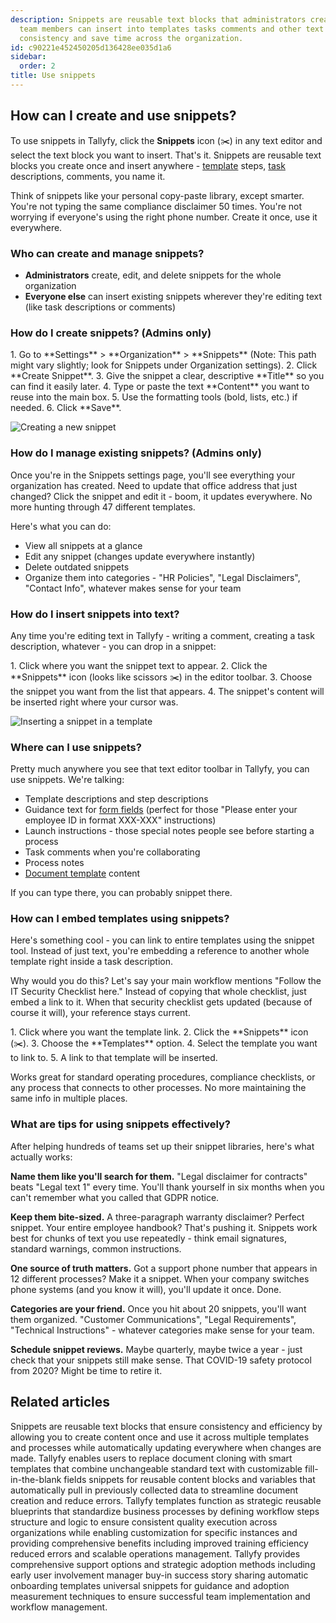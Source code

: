 ```yaml
---
description: Snippets are reusable text blocks that administrators create once and
  team members can insert into templates tasks comments and other text areas to maintain
  consistency and save time across the organization.
id: c90221e452450205d136428ee035d1a6
sidebar:
  order: 2
title: Use snippets
---
```



## How can I create and use snippets?

To use snippets in Tallyfy, click the **Snippets** icon (✂️) in any text editor and select the text block you want to insert. That's it. Snippets are reusable text blocks you create once and insert anywhere - [template](/products/pro/documenting/templates/) steps, [task](/products/pro/tracking-and-tasks/tasks/) descriptions, comments, you name it.

Think of snippets like your personal copy-paste library, except smarter. You're not typing the same compliance disclaimer 50 times. You're not worrying if everyone's using the right phone number. Create it once, use it everywhere.

### Who can create and manage snippets?
- **Administrators** create, edit, and delete snippets for the whole organization
- **Everyone else** can insert existing snippets wherever they're editing text (like task descriptions or comments)

### How do I create snippets? (Admins only)

<Steps>
1. Go to **Settings** > **Organization** > **Snippets** (Note: This path might vary slightly; look for Snippets under Organization settings).
2. Click **Create Snippet**.
3. Give the snippet a clear, descriptive **Title** so you can find it easily later.
4. Type or paste the text **Content** you want to reuse into the main box.
5. Use the formatting tools (bold, lists, etc.) if needed.
6. Click **Save**.
</Steps>

![Creating a new snippet](https://screenshots.tallyfy.com/tallyfy%2Fpro%2Fdesktop-light-create-snippet1701483433378.png)

### How do I manage existing snippets? (Admins only)

Once you're in the Snippets settings page, you'll see everything your organization has created. Need to update that office address that just changed? Click the snippet and edit it - boom, it updates everywhere. No more hunting through 47 different templates.

Here's what you can do:
- View all snippets at a glance
- Edit any snippet (changes update everywhere instantly)
- Delete outdated snippets
- Organize them into categories - "HR Policies", "Legal Disclaimers", "Contact Info", whatever makes sense for your team

### How do I insert snippets into text?

Any time you're editing text in Tallyfy - writing a comment, creating a task description, whatever - you can drop in a snippet:

<Steps>
1. Click where you want the snippet text to appear.
2. Click the **Snippets** icon (looks like scissors ✂️) in the editor toolbar.
3. Choose the snippet you want from the list that appears.
4. The snippet's content will be inserted right where your cursor was.
</Steps>

![Inserting a snippet in a template](https://screenshots.tallyfy.com/tallyfy%2Fpro%2Fdesktop-light-insert-snippet-in-template-example.png)

### Where can I use snippets?

Pretty much anywhere you see that text editor toolbar in Tallyfy, you can use snippets. We're talking:

- Template descriptions and step descriptions
- Guidance text for [form fields](/products/pro/tracking-and-tasks/tasks/what-are-form-fields-in-tallyfy/) (perfect for those "Please enter your employee ID in format XXX-XXX" instructions)
- Launch instructions - those special notes people see before starting a process
- Task comments when you're collaborating
- Process notes
- [Document template](/products/pro/documenting/documents/) content

If you can type there, you can probably snippet there.

### How can I embed templates using snippets?

Here's something cool - you can link to entire templates using the snippet tool. Instead of just text, you're embedding a reference to another whole template right inside a task description. 

Why would you do this? Let's say your main workflow mentions "Follow the IT Security Checklist here." Instead of copying that whole checklist, just embed a link to it. When that security checklist gets updated (because of course it will), your reference stays current.

<Steps>
1. Click where you want the template link.
2. Click the **Snippets** icon (✂️).
3. Choose the **Templates** option.
4. Select the template you want to link to.
5. A link to that template will be inserted.
</Steps>

Works great for standard operating procedures, compliance checklists, or any process that connects to other processes. No more maintaining the same info in multiple places.

### What are tips for using snippets effectively?

After helping hundreds of teams set up their snippet libraries, here's what actually works:

**Name them like you'll search for them.** "Legal disclaimer for contracts" beats "Legal text 1" every time. You'll thank yourself in six months when you can't remember what you called that GDPR notice.

**Keep them bite-sized.** A three-paragraph warranty disclaimer? Perfect snippet. Your entire employee handbook? That's pushing it. Snippets work best for chunks of text you use repeatedly - think email signatures, standard warnings, common instructions.

**One source of truth matters.** Got a support phone number that appears in 12 different processes? Make it a snippet. When your company switches phone systems (and you know it will), you'll update it once. Done.

**Categories are your friend.** Once you hit about 20 snippets, you'll want them organized. "Customer Communications", "Legal Requirements", "Technical Instructions" - whatever categories make sense for your team.

**Schedule snippet reviews.** Maybe quarterly, maybe twice a year - just check that your snippets still make sense. That COVID-19 safety protocol from 2020? Might be time to retire it.


## Related articles
<CardGrid>
<LinkTitleCard header="<b>Templates > Snippets</b>" href="/products/pro/documenting/templates/snippets/" > Snippets are reusable text blocks that ensure consistency and efficiency by allowing you to create content once and use it across multiple templates and processes while automatically updating everywhere when changes are made. </LinkTitleCard>
<LinkTitleCard header="<b>Features > Fill in the blanks</b>" href="/products/pro/tutorials/features/fill-in-the-blanks/" > Tallyfy enables users to replace document cloning with smart templates that combine unchangeable standard text with customizable fill-in-the-blank fields snippets for reusable content blocks and variables that automatically pull in previously collected data to streamline document creation and reduce errors. </LinkTitleCard>
<LinkTitleCard header="<b>Documenting > Templates</b>" href="/products/pro/documenting/templates/" > Tallyfy templates function as strategic reusable blueprints that standardize business processes by defining workflow steps structure and logic to ensure consistent quality execution across organizations while enabling customization for specific instances and providing comprehensive benefits including improved training efficiency reduced errors and scalable operations management. </LinkTitleCard>
<LinkTitleCard header="<b>Miscellaneous > Support</b>" href="/products/pro/miscellaneous/support/" > Tallyfy provides comprehensive support options and strategic adoption methods including early user involvement manager buy-in success story sharing automatic onboarding templates universal snippets for guidance and adoption measurement techniques to ensure successful team implementation and workflow management. </LinkTitleCard>
</CardGrid>